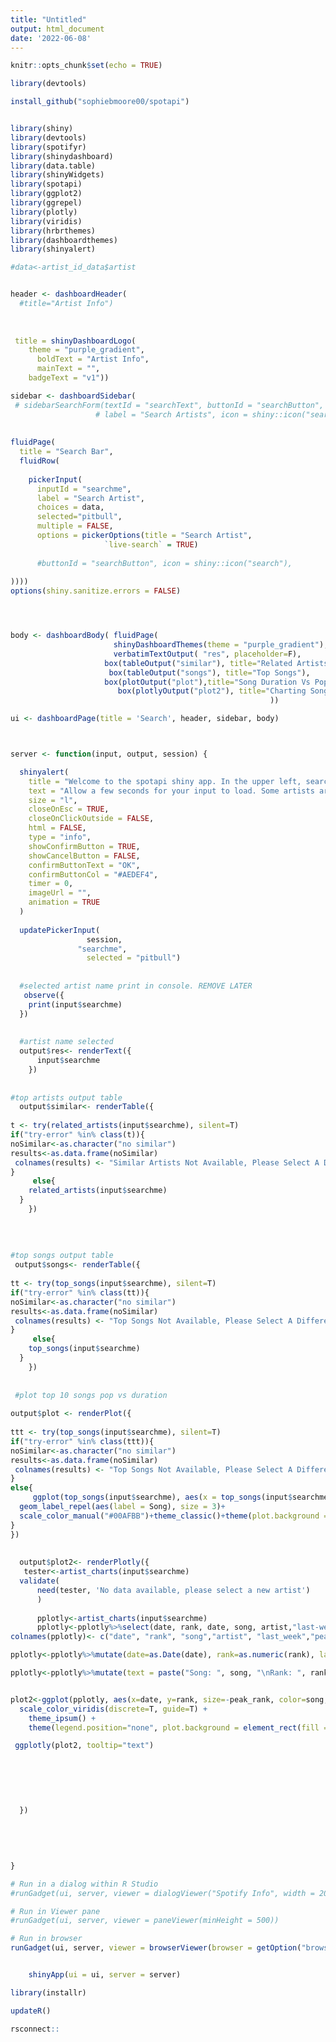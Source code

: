 ---
title: "Untitled"
output: html_document
date: '2022-06-08'
---

```{r setup, include=FALSE}
knitr::opts_chunk$set(echo = TRUE)
```

```{r}
library(devtools)
```
```{r}
install_github("sophiebmoore00/spotapi")
```
```{r}

```



```{r}
library(shiny)
library(devtools)
library(spotifyr)
library(shinydashboard)
library(data.table)
library(shinyWidgets)
library(spotapi)
library(ggplot2)
library(ggrepel)
library(plotly)
library(viridis)
library(hrbrthemes)
library(dashboardthemes)
library(shinyalert)

#data<-artist_id_data$artist


header <- dashboardHeader(  
  #title="Artist Info")
  
  
  
 title = shinyDashboardLogo(
    theme = "purple_gradient",
      boldText = "Artist Info",
      mainText = "",
    badgeText = "v1"))

sidebar <- dashboardSidebar(
 # sidebarSearchForm(textId = "searchText", buttonId = "searchButton", 
                   # label = "Search Artists", icon = shiny::icon("search"))
  
  
fluidPage(
  title = "Search Bar",
  fluidRow(
    
    pickerInput(
      inputId = "searchme",
      label = "Search Artist",
      choices = data,
      selected="pitbull",
      multiple = FALSE,
      options = pickerOptions(title = "Search Artist", 
                     `live-search` = TRUE)  
      
      #buttonId = "searchButton", icon = shiny::icon("search"),
    
))))
options(shiny.sanitize.errors = FALSE)




body <- dashboardBody( fluidPage(
                       shinyDashboardThemes(theme = "purple_gradient"), 
                       verbatimTextOutput( "res", placeholder=F), 
                     box(tableOutput("similar"), title="Related Artists"), 
                      box(tableOutput("songs"), title="Top Songs"), 
                     box(plotOutput("plot"),title="Song Duration Vs Popularity For Top 10 Songs"),  
                        box(plotlyOutput("plot2"), title="Charting Songs Overtime")
                                                          ))

ui <- dashboardPage(title = 'Search', header, sidebar, body)



server <- function(input, output, session) {

  shinyalert(
    title = "Welcome to the spotapi shiny app. In the upper left, search for an artist of your choice to learn more about them.",
    text = "Allow a few seconds for your input to load. Some artists are not available.",
    size = "l", 
    closeOnEsc = TRUE,
    closeOnClickOutside = FALSE,
    html = FALSE,
    type = "info",
    showConfirmButton = TRUE,
    showCancelButton = FALSE,
    confirmButtonText = "OK",
    confirmButtonCol = "#AEDEF4",
    timer = 0,
    imageUrl = "",
    animation = TRUE
  )
  
  updatePickerInput(
                 session,
               "searchme",
                 selected = "pitbull")
  
  
  #selected artist name print in console. REMOVE LATER
   observe({
    print(input$searchme)
  })
   
  
  #artist name selected
  output$res<- renderText({
      input$searchme
    })  
  
  
#top artists output table
  output$similar<- renderTable({
    
t <- try(related_artists(input$searchme), silent=T)
if("try-error" %in% class(t)){
noSimilar<-as.character("no similar")
results<-as.data.frame(noSimilar)
 colnames(results) <- "Similar Artists Not Available, Please Select A Different Artist"
}
     else{
    related_artists(input$searchme)
  }
    })
  
  
  
  
#top songs output table  
 output$songs<- renderTable({
    
tt <- try(top_songs(input$searchme), silent=T)
if("try-error" %in% class(tt)){
noSimilar<-as.character("no similar")
results<-as.data.frame(noSimilar)
 colnames(results) <- "Top Songs Not Available, Please Select A Different Artist"
}
     else{
    top_songs(input$searchme)
  }
    })  
  
  
 #plot top 10 songs pop vs duration
 
output$plot <- renderPlot({
      
ttt <- try(top_songs(input$searchme), silent=T)
if("try-error" %in% class(ttt)){
noSimilar<-as.character("no similar")
results<-as.data.frame(noSimilar)
 colnames(results) <- "Top Songs Not Available, Please Select A Different Artist"
}
else{
     ggplot(top_songs(input$searchme), aes(x = top_songs(input$searchme)$Duration, y = top_songs(input$searchme)$Popularity))+ geom_point(color = "#00AFBB", size = 4)+xlab("Song Duration (Seconds)")+ylab("Popularity Index Score")+
  geom_label_repel(aes(label = Song), size = 3)+
  scale_color_manual("#00AFBB")+theme_classic()+theme(plot.background = element_rect(fill = "darkslategray3"), panel.background = element_rect(fill = "darkslategray3"))
}
})
  
  
  output$plot2<- renderPlotly({
   tester<-artist_charts(input$searchme)
  validate(
      need(tester, 'No data available, please select a new artist')
      )
      
      pplotly<-artist_charts(input$searchme)
      pplotly<-pplotly%>%select(date, rank, date, song, artist,"last-week", "peak-rank", "weeks-on-board" )
colnames(pplotly)<- c("date", "rank", "song","artist", "last_week","peak_rank","weeks_on_board")

pplotly<-pplotly%>%mutate(date=as.Date(date), rank=as.numeric(rank), last_week=as.numeric(last_week), peak_rank=as.numeric(peak_rank), weeks_on_board=as.numeric(weeks_on_board))

pplotly<-pplotly%>%mutate(text = paste("Song: ", song, "\nRank: ", rank, "\nArtist: ", artist, "\nPeak Rank: ", peak_rank, "\nWeeks on Board ", weeks_on_board, sep=""))


plot2<-ggplot(pplotly, aes(x=date, y=rank, size=-peak_rank, color=song, text=text)) +scale_y_reverse()+geom_point(alpha=0.7)+xlab("Date")+ylab("Position on Top 100 Chart (US)")+
  scale_color_viridis(discrete=T, guide=T) +
    theme_ipsum() +
    theme(legend.position="none", plot.background = element_rect(fill = "darkslategray3"), panel.background = element_rect(fill = "darkslategray3"))

 ggplotly(plot2, tooltip="text")

    
    
    
    
    
  })
  
  
  
  
  
}

# Run in a dialog within R Studio
#runGadget(ui, server, viewer = dialogViewer("Spotify Info", width = 2000, height = 1000))

# Run in Viewer pane
#runGadget(ui, server, viewer = paneViewer(minHeight = 500))

# Run in browser
runGadget(ui, server, viewer = browserViewer(browser = getOption("browser")))


    shinyApp(ui = ui, server = server)
```


```{r}
library(installr)
```
```{r}
updateR()
```
```{r}
rsconnect::
```

